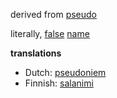 derived from [[pseudo]]

literally, [[false]] [[name]]

'''translations'''
*Dutch: [[pseudoniem]]
*Finnish: [[salanimi]]
